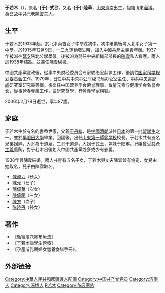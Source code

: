 {{noteTA
|reason=5
|T=zh:于若木;zh-hans:于若木;zh-hant:于若木;zh-tw:于若木;zh-hk:于若木;zh-sg:于若木;zh-mo:于若木;
|1=zh:于若木;zh-hans:于若木;zh-hant:于若木;zh-tw:于若木;zh-hk:于若木;zh-mo:于若木;
|2=zh:于姓;zh-hans:于姓;zh-hant:于姓;zh-tw:于姓;zh-hk:于姓;zh-mo:于姓;
|G1=姓氏
}}
'''于若木'''（{{bd|1919年|4月12日|2006年|2月28日|catIdx=Y于}}），原名'''-{于}-式谷'''，又名'''-{于}-陸華'''，[[山東|山東]][[濟南|濟南]]出生，祖籍山東[[淄博|淄博]]。為已故中共元老[[陳雲|陳雲]]夫人。

== 生平 ==
于若木於1933年起，於北平兩吉女子中學唸初中，初中畢業後考入北平女子第一中學。於1935年12月9日，[[一二九運動|一二九運動]]發生時，加入[[中國共產主義青年團|中國共產主義青年團]]。1937年被派往[[延安|延安]]陝北公學學習。後被派為時任中央組織部部長的[[陳雲|陳雲]]私人看護。兩人於1938年結婚。並兼任陳雲秘書。

中國共產黨建政後，從事中央财经委员会专家联络室翻譯工作，後調往[[国家科学规划委员会|国家科学规划委员会]]工作。1979年，出任中共中央办公厅秘书局办公室主任、[[中共中央書記處|中共中央書記處]]研究室研究員等職。後出任中国营养学会荣誉理事、微量元素与健康学会名誉会长，從事營養專業工作，並研究醫學，有營養學家稱號。

2006年2月28日逝世，享年87歲。

== 家庭 ==
于若木生於有名的書香世家，父親[[于丹紱|于丹紱]]，是[[中國|中國]][[清朝|清朝]]派往[[日本|日本]]的第一批[[留學生|留學生]]之一。並於[[早稻田大學|早稻田大學]]畢業。回國後，出任[[山東第一師範學校|山東第一師範學校]]校長。于若木共有五名兄弟姐妹，大哥為于道泉，二哥于道源，大姐于式玉，妹妹于陆琳。兄姐曾受[[共產主義|共產主義]]薰陶，對于若木日後加入中國共產黨或多或少有影響。

1938年與陳雲結婚，兩人共育有五名子女，于若木與丈夫陳雲曾有協定，女兒由她取名，兒子由陳雲取名。
*[[陳偉力|陳偉力]]（长女）
*[[陳元|陳元]]（长子）
*[[陳偉華|陳偉華]]（次女）
*[[陳偉蘭|陳偉蘭]]（三女）
*[[陳方|陳方]]（次子）
*[[陈晓丹|陈晓丹]]（孙女）

==著作==
*《循經取穴膠布療法》
*《于若木論學生營養》
*《孕產哺乳期婦女營養食譜手冊》。

== 外部链接 ==
{{陈云家系}}

{{DEFAULTSORT:Y于}}
[[Category:中華人民共和國領導人配偶|Category:中華人民共和國領導人配偶]]
[[Category:中国共产党党员|Category:中国共产党党员]]
[[Category:济南人|Category:济南人]]
[[Category:淄博人|Category:淄博人]]
[[Category:于姓|R若木]]
[[Category:陈云家族|Category:陈云家族]]